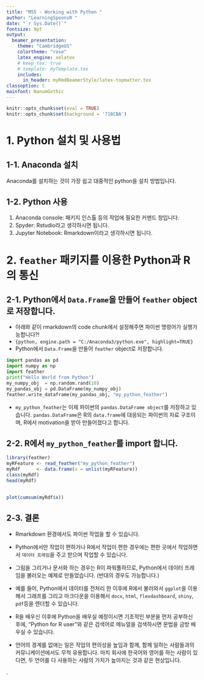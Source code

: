 ---
title: "M55 - Working with Python "
author: "LearningSpoonsR "
date: "`r Sys.Date()`"
fontsize: 9pt
output:
  beamer_presentation:
    theme: "CambridgeUS"
    colortheme: "rose"
    latex_engine: xelatex
    # keep_tex: true
    # template: myTemplate.tex
    includes:
      in_header: myRmdBeamerStyle/latex-topmatter.tex
classoption: t
mainfont: NanumGothic
---

```{r setup, include=FALSE}
knitr::opts_chunk$set(eval = TRUE)
knitr::opts_chunk$set(background = '718CBA')
```

# 1. Python 설치 및 사용법 

## 1-1. Anaconda 설치

Anaconda를 설치하는 것이 가장 쉽고 대중적인 python을 설치 방법입니다.

## 1-2. Python 사용  

1. Anaconda console: 패키지 인스톨 등의 작업에 필요한 커맨드 창입니다.  
2. Spyder: Rstudio라고 생각하시면 됩니다.   
3. Jupyter Notebook: Rmarkdown이라고 생각하시면 됩니다.  

# 2. `feather` 패키지를 이용한 Python과 R의 통신  

## 2-1. Python에서 `Data.Frame`을 만들어 `feather` object로 저장합니다.  

- 아래와 같이 rmarkdown의 code chunk에서 설정해주면 파이썬 명령어가 실행가능합니다?!  
- `{python, engine.path = "C:/Anaconda3/python.exe", highlight=TRUE}`
- Python에서 `Data.Frame`을 만들어 `feather` object로 저장합니다.  

```{python, engine.path = "C:/Anaconda3/python.exe", highlight=TRUE}
import pandas as pd
import numpy as np
import feather
print("Hello World from Python")
my_numpy_obj  = np.random.rand(10)
my_pandas_obj = pd.DataFrame(my_numpy_obj)
feather.write_dataframe(my_pandas_obj, "my_python_feather")
```

- `my_python_feather`는 이제 파이썬의 `pandas.DataFrame object`를 저장하고 있습니다.  `pandas.DataFrame`은 R의 `data.frame`에 대응되는 파이썬의 자료 구조이며, R에서 motivation을 받아 만들어졌다고 합니다.  

## 2-2. R에서 `my_python_feather`를 import 합니다.

```{r}
library(feather)
myRFeature <- read_feather("my_python_feather")
myRdf      <- data.frame(x = unlist(myRFeature))
class(myRdf)
head(myRdf)
```

## 

```{r}
plot(cumsum(myRdf$x))
```

## 2-3. 결론  

- Rmarkdown 환경에서도 파이썬 작업을 할 수 있습니다.  

- Python에서만 작업이 편하거나 R에서 작업이 편한 경우에는 편한 곳에서 작업하면서 `데이터 프레임`을 주고 받으며 작업할 수 있습니다.  

- 그림을 그리거나 문서화 하는 경우는 R이 파워풀하므로, Python에서 데이터 프레임을 불러오는 예제로 만들었습니다. (반대의 경우도 가능합니다.)  

- 예를 들어, Python에서 데이터를 전처리 한 이후에 R에서 불러와서 `ggplot`을 이용해서 그래프를 그리고 마크다운을 이용해서 `docx`, `html`, `flexdashboard`, `shiny`, `pdf`등을 렌더할 수 있습니다.  

- R을 배우신 이후에 Python을 배우실 예정이시면 기초적인 부분을 먼저 공부하신 후에, "Python for R user"와 같은 검색어로 메뉴얼을 검색하시면 문법을 금방 배우실 수 있습니다.  

- 언어의 경계를 없애는 일은 작업의 편의성을 높임과 함께, 함께 일하는 사람들과의 커뮤니케이션에서도 무척 유용합니다.  마치 회사에 한국어와 영어를 하는 사람이 있다면, 두 언어를 다 사용하는 사람의 가치가 높아지는 것과 같은 현상입니다.  

.





